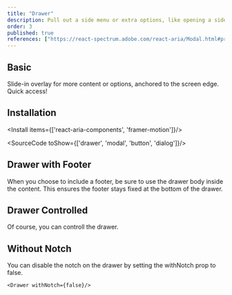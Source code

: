 ```yaml
---
title: "Drawer"
description: Pull out a side menu or extra options, like opening a side drawer, handy for accessing additional functionalities..
order: 3
published: true
references: ["https://react-spectrum.adobe.com/react-aria/Modal.html#props", "https://www.framer.com/motion/animate-presence"]
---
```



## Basic
Slide-in overlay for more content or options, anchored to the screen edge. Quick access!
<How toUse="overlays/drawer-basic-demo" />

## Installation

<Install items={['react-aria-components', 'framer-motion']}/>

<SourceCode toShow={['drawer', 'modal', 'button', 'dialog']}/>

## Drawer with Footer
When you choose to include a footer, be sure to use the drawer body inside the content. This ensures the footer stays fixed at the bottom of the drawer.
<How toUse="overlays/drawer-with-footer-demo" />

## Drawer Controlled
Of course, you can controll the drawer.
<How toUse="overlays/drawer-controlled-demo" />

## Without Notch
You can disable the notch on the drawer by setting the withNotch prop to false.

```
<Drawer withNotch={false}/>
```
